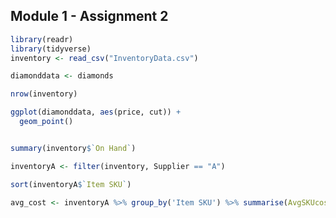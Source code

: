 ## Module 1 - Assignment 2


```{r}
library(readr)
library(tidyverse)
inventory <- read_csv("InventoryData.csv")
```

```{r}
diamonddata <- diamonds

nrow(inventory)

ggplot(diamonddata, aes(price, cut)) +
  geom_point()


summary(inventory$`On Hand`)

inventoryA <- filter(inventory, Supplier == "A")

sort(inventoryA$`Item SKU`)

avg_cost <- inventoryA %>% group_by('Item SKU') %>% summarise(AvgSKUcost = mean('Cost per Unit ($)'))
```

